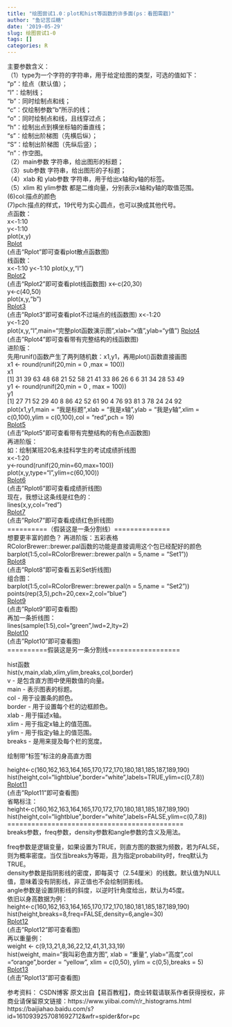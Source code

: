```yaml
---
title: "绘图尝试1.0：plot和hist等函数的许多面(ps：看图需戳)"
author: "鱼记苦瓜糖"
date: '2019-05-29'
slug: 绘图尝试1-0
tags: []
categories: R
---
```

主要参数含义：  
（1）type为一个字符的字符串，用于给定绘图的类型，可选的值如下：  
"p"：绘点（默认值）；  
"l"：绘制线；  
"b"：同时绘制点和线；  
"c"：仅绘制参数"b"所示的线；  
"o"：同时绘制点和线，且线穿过点；  
"h"：绘制出点到横坐标轴的垂直线；  
"s"：绘制出阶梯图（先横后纵）；  
"S"：绘制出阶梯图（先纵后竖）；  
"n"：作空图。  
（2）main参数 字符串，给出图形的标题；  
（3）sub参数 字符串，给出图形的子标题；  
（4）xlab 和 ylab参数 字符串，用于给出x轴和y轴的标签。  
（5）xlim 和 ylim参数 都是二维向量，分别表示x轴和y轴的取值范围。   
 (6)col:描点的颜色  
 (7)pch:描点的样式，19代号为实心圆点，也可以换成其他代号。  
点函数：  
x<-1:10  
y<-1:10  
plot(x,y)  
[Rplot](./content/post/Rplot.png)  
(点击“Rplot”即可查看plot散点函数图)   
线函数：  
x<-1:10
y<-1:10
plot(x,y,"l")  
[Rplot2](./content/post/Rplot2.png)    
(点击“Rplot2”即可查看plot线函数图)
x<-c(20,30)  
y<-c(40,50)  
plot(x,y,"b")  
[Rplot3](./content/post/Rplot3.png)  
(点击"Rplot3"即可查看plot不过端点的线函数图)
x<-1:20    
y<-1:20  
plot(x,y,"l",main="完整plot函数演示图",xlab="x值",ylab="y值")
[Rplot4](./content/post/Rplot4.png)  
(点击"Rplot4"即可查看带有完整结构的线函数图)  
进阶版：  
先用runif()函数产生了两列随机数：x1,y1，再用plot()函数直接画图  
x1 <- round(runif(20,min = 0 ,max = 100))  
x1  
 [1] 31 39 63 48 68 21 52 58 21 41 33 86 26  6  6 31 34 28 53 49  
y1 <- round(runif(20,min = 0 , max = 100))  
y1  
 [1] 27 71 52 29 40  8 86 42 52 61 90  4 76 93 81  3 78 24 24 92  
plot(x1,y1,main = "我是标题",xlab = "我是x轴",ylab = "我是y轴",xlim = c(0,100),ylim = c(0,100),col = "red",pch = 19)    
[Rplot5](./content/post/Rplot5.png)   
(点击"Rplot5"即可查看带有完整结构的有色点函数图)  
再进阶版：  
如：绘制某班20名未挂科学生的考试成绩折线图    
x<-1:20  
y<-round(runif(20,min=60,max=100))  
plot(x,y,type="l",ylim=c(60,100))  
[Rplot6](./content/post/Rplot6.png)     
(点击"Rplot6"即可查看成绩折线图)   
现在，我想让这条线是红色的：  
lines(x,y,col="red")  
[Rplot7](./content/post/Rplot7.png)      
(点击"Rplot7"即可查看成绩红色折线图)  
==========（假装这是一条分割线）==============  
想要更丰富的颜色？
再进阶版：五彩表格  
RColorBrewer::brewer.pal函数的功能是直接调用这个包已经配好的颜色  
barplot(1:5,col=RColorBrewer::brewer.pal(n = 5,name = "Set1"))  
[Rplot8](./content/post/Rplot8.png)   
(点击"Rplot8"即可查看五彩Set折线图)    
组合图：  
barplot(1:5,col=RColorBrewer::brewer.pal(n = 5,name = "Set2"))    
points(rep(3,5),pch=20,cex=2,col="blue")  
[Rplot9](./content/post/Rplot9.png)   
(点击"Rplot9"即可查看图)  
再加一条折线图：  
lines(sample(1:5),col="green",lwd=2,lty=2)    
[Rplot10](./content/post/Rplot10.png)    
(点击"Rplot10"即可查看图)   
==========假装这是另一条分割线==================  

hist函数   
hist(v,main,xlab,xlim,ylim,breaks,col,border)  
v - 是包含直方图中使用数值的向量。  
main - 表示图表的标题。  
col - 用于设置条的颜色。  
border - 用于设置每个栏的边框颜色。  
xlab - 用于描述x轴。  
xlim - 用于指定x轴上的值范围。  
ylim - 用于指定y轴上的值范围。  
breaks - 是用来提及每个栏的宽度。  


绘制带“标签”标注的身高直方图   

height<-c(160,162,163,164,165,170,172,170,180,181,185,187,189,190) 
hist(height,col="lightblue",border="white",labels=TRUE,ylim=c(0,7.8))  
[Rplot11](./content/post/Rplot11.png)    
(点击"Rplot11"即可查看图)   
省略标注：  
height<-c(160,162,163,164,165,170,172,170,180,181,185,187,189,190)
hist(height,col="lightblue",border="white",labels=FALSE,ylim=c(0,7.8))   
============================================  
breaks参数，freq参数，density参数和angle参数的含义及用法。  

freq参数是逻辑变量，如果设置为TRUE，则直方图的数据为频数，若为FALSE，则为概率密度。当仅当breaks为等距，且为指定probability时，freq默认为TRUE。  
density参数是指阴影线的密度，即每英寸（2.54厘米）的线数。默认值为NULL值，意味着没有阴影线，非正值也不会绘制阴影线。  
angle参数是设置阴影线的斜度，以逆时针角度给出，默认为45度。  
依旧以身高数据为例：  
height<-c(160,162,163,164,165,170,172,170,180,181,185,187,189,190)
hist(height,breaks=8,freq=FALSE,density=6,angle=30)  
[Rplot12](./content/post/Rplot12.png)    
(点击"Rplot12"即可查看图)   
再以重量例：  
weight <- c(9,13,21,8,36,22,12,41,31,33,19)   
hist(weight, main="我叫彩色直方图", xlab = "重量", ylab="高度",col ="orange",border = "yellow", xlim = c(0,50), ylim = c(0,5),breaks = 5)  
[Rplot13](./content/post/Rplot13.png)    
(点击"Rplot13"即可查看图)   






参考资料：
CSDN博客
原文出自【易百教程】，商业转载请联系作者获得授权，非商业请保留原文链接：https://www.yiibai.com/r/r_histograms.html  
https://baijiahao.baidu.com/s?id=1610939257081692712&wfr=spider&for=pc  
